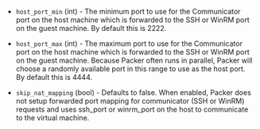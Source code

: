 <!-- Code generated from the comments of the CommConfig struct in builder/qemu/comm_config.go; DO NOT EDIT MANUALLY -->

-   `host_port_min` (int) - The minimum port to use for the Communicator port on the host machine which is forwarded
    to the SSH or WinRM port on the guest machine. By default this is 2222.
    
-   `host_port_max` (int) - The maximum port to use for the Communicator port on the host machine which is forwarded
    to the SSH or WinRM port on the guest machine. Because Packer often runs in parallel,
    Packer will choose a randomly available port in this range to use as the
    host port. By default this is 4444.
    
-   `skip_nat_mapping` (bool) - Defaults to false. When enabled, Packer
    does not setup forwarded port mapping for communicator (SSH or WinRM) requests and uses ssh_port or winrm_port
    on the host to communicate to the virtual machine.
    